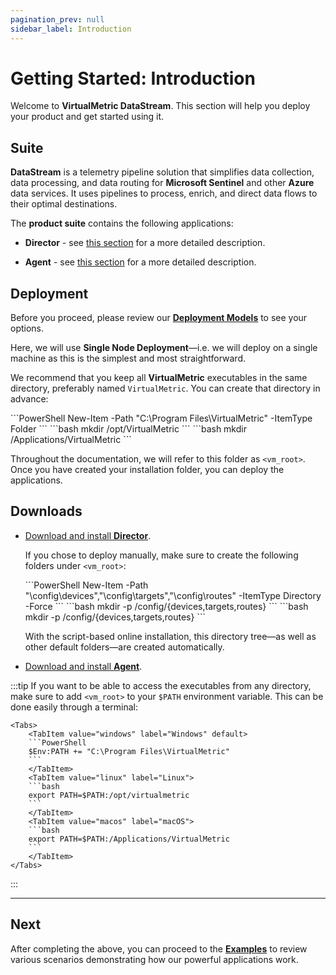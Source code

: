```yaml
---
pagination_prev: null
sidebar_label: Introduction
---
```


# Getting Started: Introduction

Welcome to **VirtualMetric DataStream**. This section will help you deploy your product and get started using it.

## Suite

**DataStream** is a telemetry pipeline solution that simplifies data collection, data processing, and data routing for **Microsoft Sentinel** and other **Azure** data services. It uses pipelines to process, enrich, and direct data flows to their optimal destinations. 

The **product suite** contains the following applications:

- **Director** - see [this section](../about/applications.mdx#virtualmetric-director) for a more detailed description.

- **Agent** - see [this section](../about/applications.mdx#virtualmetric-agent) for a more detailed description.

## Deployment

Before you proceed, please review our [**Deployment Models**](../deployment/overview.mdx#models) to see your options.

Here, we will use **Single Node Deployment**&mdash;i.e. we will deploy on a single machine as this is the simplest and most straightforward.

We recommend that you keep all **VirtualMetric** executables in the same directory, preferably named `VirtualMetric`. You can create that directory in advance:

<Tabs>
	<TabItem value="windows" label="Windows" default>
	```PowerShell
	New-Item -Path "C:\Program Files\VirtualMetric" -ItemType Folder
	```
	</TabItem>
	<TabItem value="linux" label="Linux">
	```bash
	mkdir /opt/VirtualMetric
	```
	</TabItem>
	<TabItem value="macos" label="macOS">
	```bash
	mkdir /Applications/VirtualMetric
	```
	</TabItem>
</Tabs>

Throughout the documentation, we will refer to this folder as `<vm_root>`. Once you have created your installation folder, you can deploy the applications.

## Downloads

- [Download and install **Director**](./single-node-deployment-director.mdx).

	If you chose to deploy manually, make sure to create the following folders under `<vm_root>`:

	<Tabs>
		<TabItem value="windows" label="Windows" default>
		```PowerShell
		New-Item -Path "<vm_root>\config\devices","<vm_root>\config\targets","<vm_root>\config\routes" -ItemType Directory -Force
		```
		</TabItem>
		<TabItem value="linux" label="Linux">
		```bash
		mkdir -p <vm_root>/config/{devices,targets,routes}
		```
		</TabItem>
		<TabItem value="macos" label="macOS">
		```bash
		mkdir -p <vm_root>/config/{devices,targets,routes}
		```
		</TabItem>
	</Tabs>

	With the script-based online installation, this directory tree&mdash;as well as other default folders&mdash;are created automatically.

- [Download and install **Agent**](./single-node-deployment-agent.mdx).

:::tip
If you want to be able to access the executables from any directory, make sure to add `<vm_root>` to your `$PATH` environment variable. This can be done easily through a terminal:

	<Tabs>
		<TabItem value="windows" label="Windows" default>
		```PowerShell
		$Env:PATH += "C:\Program Files\VirtualMetric"
		```
		</TabItem>
		<TabItem value="linux" label="Linux">
		```bash
		export PATH=$PATH:/opt/virtualmetric
		```
		</TabItem>
		<TabItem value="macos" label="macOS">
		```bash
		export PATH=$PATH:/Applications/VirtualMetric
		```
		</TabItem>
	</Tabs>
:::

---

## Next

After completing the above, you can proceed to the [**Examples**](./examples/overview.mdx) to review various scenarios demonstrating how our powerful applications work.
